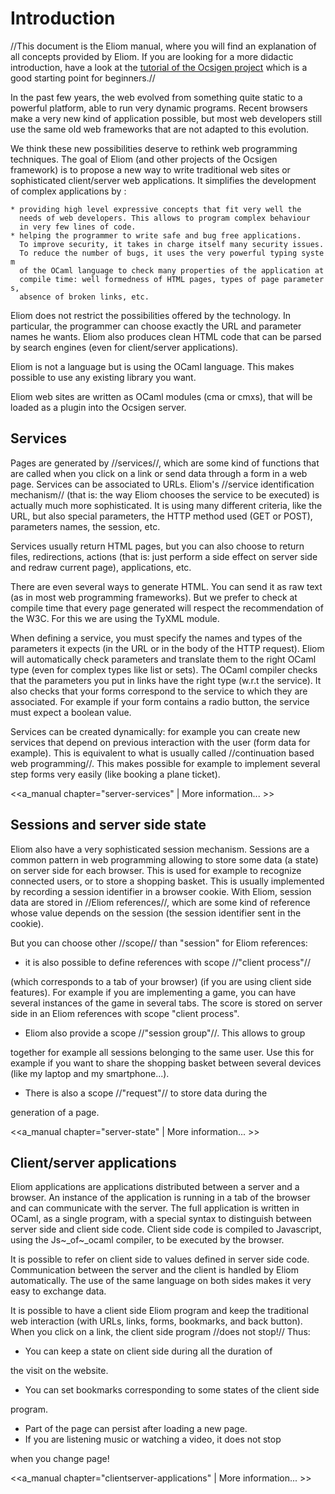 =Introduction=

//This document is the Eliom manual, where you will find an explanation
of all concepts provided by Eliom.
If you are looking for a more didactic introduction,
have a look at the [[wiki(36):|tutorial of the Ocsigen project]]
which is a good starting point for beginners.//

In the past few years, the web evolved from something quite static
to a powerful platform, able to run very dynamic programs.
Recent browsers make a very new kind of application possible,
but most web developers still use the same old web frameworks
that are not adapted to this evolution.

We think these new possibilities deserve to rethink web
programming techniques.
The goal of Eliom (and other projects of the Ocsigen framework)
is to propose a new way to write
traditional web sites or sophisticated client/server web applications.
It simplifies the development of complex applications by :

 * providing high level expressive concepts that fit very well the
   needs of web developers. This allows to program complex behaviour
   in very few lines of code.
 * helping the programmer to write safe and bug free applications.
   To improve security, it takes in charge itself many security issues.
   To reduce the number of bugs, it uses the very powerful typing system
   of the OCaml language to check many properties of the application at
   compile time: well formedness of HTML pages, types of page parameters,
   absence of broken links, etc.

Eliom does not restrict the possibilities offered by the technology.
In particular, the programmer can choose exactly the URL and parameter
names he wants. Eliom also produces clean HTML code that can be parsed
by search engines (even for client/server applications).

Eliom is not a language but is using the OCaml language.
This makes possible to use any existing library you want.

Eliom web sites are written as OCaml modules (cma or cmxs),
that will be loaded as a plugin into the Ocsigen server.

==Services==

Pages are generated by //services//, which are some kind of functions
that are called when you click on a link or send data through a form in
a web page. Services can be associated to URLs. Eliom's
//service identification mechanism// (that is: the way Eliom chooses the
service to be executed) is actually much more sophisticated.
It is using many different criteria, like the URL, but also
special parameters, the HTTP method used (GET or POST),
parameters names, the session, etc.

Services usually return HTML pages, but you can also choose to return
files, redirections, actions (that is: just perform a side effect on
server side and redraw current page), applications, etc.

There are even several ways to generate HTML. You can send it as raw text
(as in most web programming frameworks). But we prefer to check at compile
time that every page generated will respect the recommendation of the W3C.
For this we are using the TyXML module.

When defining a service, you must specify the names and types of the
parameters it expects (in the URL or in the body of the HTTP request).
Eliom will automatically check parameters and translate them to the
right OCaml type (even for complex types like list or sets).
The OCaml compiler checks that the parameters you put in links have
the right type (w.r.t the service). It also checks that your forms
correspond to the service to which they are associated. For example
if your form contains a radio button, the service must expect a
boolean value.

Services can be created dynamically: for example you can create
new services that depend on previous interaction with the user
(form data for example). This is equivalent to what is usually called
//continuation based web programming//. This makes possible for example
to implement several step forms very easily (like booking a plane ticket).

<<a_manual chapter="server-services" | More information... >>

==Sessions and server side state==

Eliom also have a very sophisticated session mechanism.
Sessions are a common pattern in web programming allowing
to store some data (a state) on server side for each browser.
This is used for example to recognize connected users,
or to store a shopping basket. This
is usually implemented by recording a session identifier in a browser cookie.
With Eliom, session data are stored in //Eliom references//, which are some
kind of reference whose value depends on the session (the session identifier
sent in the cookie).

But you can choose other //scope// than "session" for Eliom references:
* it is also possible to define references with scope //"client process"//
(which corresponds to a tab of your browser)
(if you are using client side features). For example if you are implementing
a game, you can have several instances of the game in several tabs. The score
is stored on server side in an Eliom references with scope "client process".
* Eliom also provide a scope //"session group"//. This allows to group
together for example all sessions belonging to the same user.
Use this for example if you want to share the shopping basket
between several devices (like my laptop and my smartphone...).
* There is also a scope //"request"// to store data during the
generation of a page.

<<a_manual chapter="server-state" | More information... >>

==Client/server applications==

Eliom applications are applications distributed between a server and a browser.
An instance of the application is running in a tab of the browser and
can communicate with the server.
The full application is written in OCaml, as a single program,
with a special syntax to
distinguish between server side and client side code.
Client side code is compiled to Javascript, using the Js~_of~_ocaml
compiler, to be executed by the browser.

It is possible to refer on client side to values defined in server side code.
Communication between the server and the client is handled
by Eliom automatically. The use of the same language on both sides
makes it very easy to exchange data.

It is possible to have a client side Eliom program and keep the traditional
web interaction (with URLs, links, forms, bookmarks, and back button).
When you click on a link, the client side program //does not stop!//
Thus:
* You can keep a state on client side during all the duration of
the visit on the website.
* You can set bookmarks corresponding to some states of the client side
program.
* Part of the page can persist after loading a new page.
* If you are listening music or watching a video, it does not stop
when you change page!

<<a_manual chapter="clientserver-applications" | More information... >>
